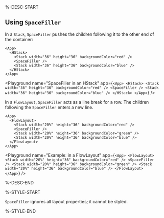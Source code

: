 %-DESC-START

## Using `SpaceFiller`

In a `Stack`, `SpaceFiller` pushes the children following it to the other end of the container:

```ueml copy {3}
<App>
  <HStack>
    <Stack width="36" height="36" backgroundColor="red" />
    <SpaceFiller />
    <Stack width="36" height="36" backgroundColor="blue" />
  </HStack>
</App>
```

<Playground
  name="SpaceFiller in an HStack"
  app={`
    <App>
      <HStack>
        <Stack width="36" height="36" backgroundColor="red" />
        <SpaceFiller />
        <Stack width="36" height="36" backgroundColor="blue" />
      </HStack>
    </App>
  `}
/>

In a `FlowLayout`, `SpaceFiller` acts as a line break for a row. The children following the `SpaceFiller` enters a new line.

```ueml copy {3}
<App>
  <FlowLayout>
    <Stack width="20%" height="36" backgroundColor="red" />
    <SpaceFiller />
    <Stack width="20%" height="36" backgroundColor="green" />
    <Stack width="20%" height="36" backgroundColor="blue" />
  </FlowLayout>
</App>
```

<Playground
  name="Example: in a FlowLayout"
  app={`
    <App>
      <FlowLayout>
        <Stack width="20%" height="36" backgroundColor="red" />
        <SpaceFiller />
        <Stack width="20%" height="36" backgroundColor="green" />
        <Stack width="20%" height="36" backgroundColor="blue" />
      </FlowLayout>
    </App>
  `}
/>

%-DESC-END

%-STYLE-START

`SpaceFiller` ignores all layout properties; it cannot be styled.

%-STYLE-END
